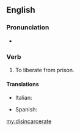 ==English==

===Pronunciation===
* {{audio|en-us-disincarcerate.ogg|Audio (US)}}

===Verb===
{{en-verb|disincarcerat|ing}}

# {{context|obsolete|lang=en}} To liberate from prison.

====Translations====
{{trans-top|liberate from prison}}
* Italian: {{t-|it|scarcerare}}
{{trans-mid}}
* Spanish: {{t-|es|desincarcerar}}
{{trans-bottom}}

[[my:disincarcerate]]